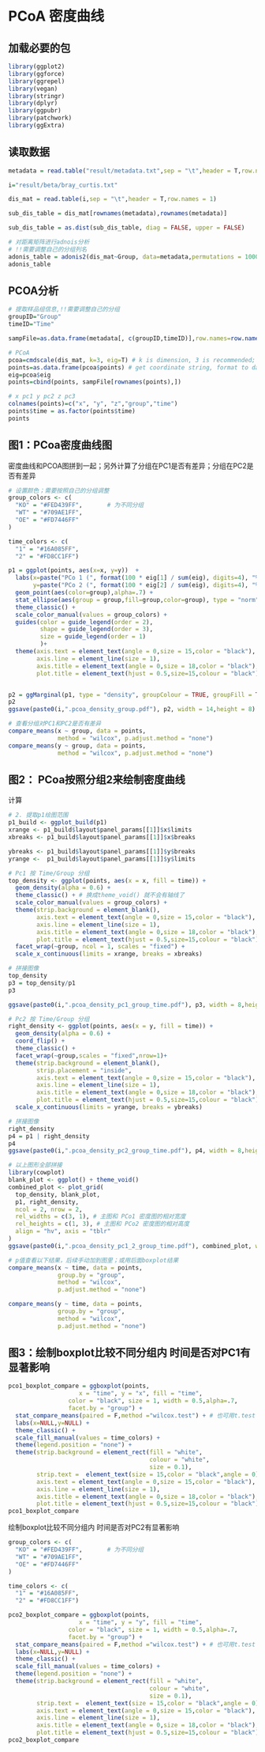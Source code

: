 # PCoA 密度曲线

## 加载必要的包
```r
library(ggplot2)
library(ggforce)
library(ggrepel)
library(vegan)
library(stringr)
library(dplyr)
library(ggpubr)
library(patchwork)
library(ggExtra)
```

## 读取数据
```r
metadata = read.table("result/metadata.txt",sep = "\t",header = T,row.names = 1)

i="result/beta/bray_curtis.txt"

dis_mat = read.table(i,sep = "\t",header = T,row.names = 1)

sub_dis_table = dis_mat[rownames(metadata),rownames(metadata)]

sub_dis_table = as.dist(sub_dis_table, diag = FALSE, upper = FALSE)

# 对距离矩阵进行adnois分析
# !!需要调整自己的分组列名
adonis_table = adonis2(dis_mat~Group, data=metadata,permutations = 10000)
adonis_table
```
## PCOA分析
```r
# 提取样品组信息,!!需要调整自己的分组
groupID="Group"
timeID="Time"

sampFile=as.data.frame(metadata[, c(groupID,timeID)],row.names=row.names(metadata))

# PCoA
pcoa=cmdscale(dis_mat, k=3, eig=T) # k is dimension, 3 is recommended; eig is eigenvalues
points=as.data.frame(pcoa$points) # get coordinate string, format to dataframme
eig=pcoa$eig
points=cbind(points, sampFile[rownames(points),])

# x pc1 y pc2 z pc3
colnames(points)=c("x", "y", "z","group","time")
points$time = as.factor(points$time)
points
```

## 图1：PCoa密度曲线图

密度曲线和PCOA图拼到一起；另外计算了分组在PC1是否有差异；分组在PC2是否有差异

```r
# 设置颜色；需要按照自己的分组调整
group_colors <- c(
  "KO" = "#FED439FF",       # 为不同分组
  "WT" = "#709AE1FF",
  "OE" = "#FD7446FF"   
)

time_colors <- c(
  "1" = "#16A085FF",
  "2" = "#FD8CC1FF")

p1 = ggplot(points, aes(x=x, y=y))  +
  labs(x=paste("PCo 1 (", format(100 * eig[1] / sum(eig), digits=4), "%)", sep=""),
       y=paste("PCo 2 (", format(100 * eig[2] / sum(eig), digits=4), "%)", sep="")) +
  geom_point(aes(color=group),alpha=.7) + 
  stat_ellipse(aes(group = group,fill=group,color=group), type = "norm", level = 0.66) + # 添加置信椭圆
  theme_classic() + 
  scale_color_manual(values = group_colors) +
  guides(color = guide_legend(order = 2),
         shape = guide_legend(order = 3),
         size = guide_legend(order = 1)
         )+
  theme(axis.text = element_text(angle = 0,size = 15,color = "black"),
        axis.line = element_line(size = 1),
        axis.title = element_text(angle = 0,size = 18,color = "black"),
        plot.title = element_text(hjust = 0.5,size=15,colour = "black"))


p2 = ggMarginal(p1, type = "density", groupColour = TRUE, groupFill = TRUE)
p2
ggsave(paste0(i,".pcoa_density_group.pdf"), p2, width = 14,height = 8)

# 查看分组对PC1和PC2是否有差异
compare_means(x ~ group, data = points,
              method = "wilcox", p.adjust.method = "none")
compare_means(y ~ group, data = points,
              method = "wilcox", p.adjust.method = "none")
```

## 图2： PCoa按照分组2来绘制密度曲线

计算
```r
# 2. 提取p1绘图范围
p1_build <- ggplot_build(p1)
xrange <- p1_build$layout$panel_params[[1]]$x$limits
xbreaks <- p1_build$layout$panel_params[[1]]$x$breaks

ybreaks <- p1_build$layout$panel_params[[1]]$y$breaks
yrange <-  p1_build$layout$panel_params[[1]]$y$limits

# Pc1 按 Time/Group 分组
top_density <- ggplot(points, aes(x = x, fill = time)) +
  geom_density(alpha = 0.6) +
  theme_classic() + # 换成theme_void() 就不会有轴线了
  scale_color_manual(values = group_colors) +
  theme(strip.background = element_blank(),
        axis.text = element_text(angle = 0,size = 15,color = "black"),
        axis.line = element_line(size = 1),
        axis.title = element_text(angle = 0,size = 18,color = "black"),
        plot.title = element_text(hjust = 0.5,size=15,colour = "black")) +
  facet_wrap(~group, ncol = 1, scales = "fixed") +
  scale_x_continuous(limits = xrange, breaks = xbreaks)

# 拼接图像
top_density
p3 = top_density/p1
p3

ggsave(paste0(i,".pcoa_density_pc1_group_time.pdf"), p3, width = 8,height = 6)

# Pc2 按 Time/Group 分组
right_density <- ggplot(points, aes(x = y, fill = time)) +
  geom_density(alpha = 0.6) +
  coord_flip() +
  theme_classic() +
  facet_wrap(~group,scales = "fixed",nrow=1)+
  theme(strip.background = element_blank(),
        strip.placement = "inside",
        axis.text = element_text(angle = 0,size = 15,color = "black"),
        axis.line = element_line(size = 1),
        axis.title = element_text(angle = 0,size = 18,color = "black"),
        plot.title = element_text(hjust = 0.5,size=15,colour = "black")) +
  scale_x_continuous(limits = yrange, breaks = ybreaks)

# 拼接图像
right_density
p4 = p1 | right_density
p4
ggsave(paste0(i,".pcoa_density_pc2_group_time.pdf"), p4, width = 8,height = 4)
```


```r
# 以上图形全部拼接
library(cowplot)
blank_plot <- ggplot() + theme_void()
combined_plot <- plot_grid(
  top_density, blank_plot,
  p1, right_density,
  ncol = 2, nrow = 2,
  rel_widths = c(3, 1), # 主图和 PCo1 密度图的相对宽度
  rel_heights = c(1, 3), # 主图和 PCo2 密度图的相对高度
  align = "hv", axis = "tblr"
)
ggsave(paste0(i,".pcoa_density_pc1_2_group_time.pdf"), combined_plot, width = 10,height = 10)

# p值查看以下结果，后续手动加到图里；或用后面boxplot结果
compare_means(x ~ time, data = points, 
              group.by = "group", 
              method = "wilcox", 
              p.adjust.method = "none")

compare_means(y ~ time, data = points, 
              group.by = "group", 
              method = "wilcox", 
              p.adjust.method = "none")
```

## 图3：绘制boxplot比较不同分组内 时间是否对PC1有显著影响
```r
pco1_boxplot_compare = ggboxplot(points,
                    x = "time", y = "x", fill = "time",
                 color = "black", size = 1, width = 0.5,alpha=.7,
                 facet.by = "group") +
  stat_compare_means(paired = F,method ="wilcox.test") + # 也可用t.test
  labs(x=NULL,y=NULL) +
  theme_classic() +
  scale_fill_manual(values = time_colors) +
  theme(legend.position = "none") +
  theme(strip.background = element_rect(fill = "white",
                                        colour = "white",
                                        size = 0.1),
        strip.text =  element_text(size = 15,color = "black",angle = 0),
        axis.text = element_text(angle = 0,size = 15,color = "black"),
        axis.line = element_line(size = 1),
        axis.title = element_text(angle = 0,size = 18,color = "black"),
        plot.title = element_text(hjust = 0.5,size=15,colour = "black"))
pco1_boxplot_compare
```

绘制boxplot比较不同分组内 时间是否对PC2有显著影响
```r
group_colors <- c(
  "KO" = "#FED439FF",       # 为不同分组
  "WT" = "#709AE1FF",
  "OE" = "#FD7446FF"   
)

time_colors <- c(
  "1" = "#16A085FF",
  "2" = "#FD8CC1FF")

pco2_boxplot_compare = ggboxplot(points,
                    x = "time", y = "y", fill = "time",
                 color = "black", size = 1, width = 0.5,alpha=.7,
                 facet.by = "group") +
  stat_compare_means(paired = F,method ="wilcox.test") + # 也可用t.test
  labs(x=NULL,y=NULL) +
  theme_classic() +
  scale_fill_manual(values = time_colors) +
  theme(legend.position = "none") +
  theme(strip.background = element_rect(fill = "white",
                                        colour = "white",
                                        size = 0.1),
        strip.text =  element_text(size = 15,color = "black",angle = 0),
        axis.text = element_text(angle = 0,size = 15,color = "black"),
        axis.line = element_line(size = 1),
        axis.title = element_text(angle = 0,size = 18,color = "black"),
        plot.title = element_text(hjust = 0.5,size=15,colour = "black"))
pco2_boxplot_compare
```